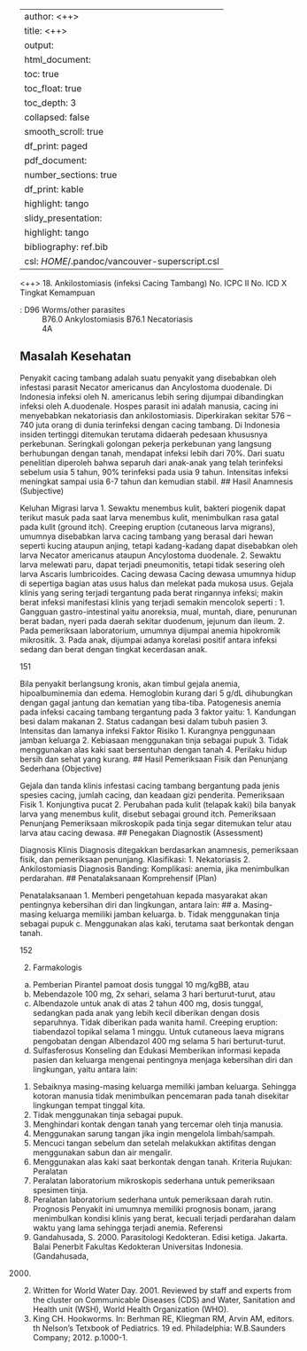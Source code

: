 
---
author: <++>
title: <++>
output:
  html_document:
    toc: true
    toc_float: true
    toc_depth: 3
    collapsed: false
    smooth_scroll: true
    df_print: paged
  pdf_document:
    number_sections: true
    df_print: kable
    highlight: tango
  slidy_presentation:
    highlight: tango
bibliography: ref.bib
csl: $HOME$/.pandoc/vancouver-superscript.csl
---

<++>
18. Ankilostomiasis (infeksi Cacing Tambang)
No. ICPC II
No. ICD X
Tingkat Kemampuan

: D96 Worms/other parasites
: B76.0 Ankylostomiasis
B76.1 Necatoriasis
: 4A

## Masalah Kesehatan

Penyakit cacing tambang adalah suatu penyakit yang disebabkan oleh
infestasi parasit Necator americanus dan Ancylostoma duodenale. Di
Indonesia infeksi oleh N. americanus lebih sering dijumpai dibandingkan
infeksi oleh A.duodenale. Hospes parasit ini adalah manusia, cacing ini
menyebabkan nekatoriasis dan ankilostomiasis. Diperkirakan sekitar 576 –
740 juta orang di dunia terinfeksi dengan cacing tambang. Di Indonesia insiden
tertinggi ditemukan terutama didaerah pedesaan khususnya perkebunan.
Seringkali golongan pekerja perkebunan yang langsung berhubungan dengan
tanah, mendapat infeksi lebih dari 70%. Dari suatu penelitian diperoleh bahwa
separuh dari anak-anak yang telah terinfeksi sebelum usia 5 tahun, 90%
terinfeksi pada usia 9 tahun. Intensitas infeksi meningkat sampai usia 6-7
tahun dan kemudian stabil.
## Hasil Anamnesis (Subjective)

Keluhan
Migrasi larva
1. Sewaktu menembus kulit, bakteri piogenik dapat terikut masuk pada saat
larva menembus kulit, menimbulkan rasa gatal pada kulit (ground itch).
Creeping eruption (cutaneous larva migrans), umumnya disebabkan larva
cacing tambang yang berasal dari hewan seperti kucing ataupun anjing,
tetapi kadang-kadang dapat disebabkan oleh larva Necator americanus
ataupun Ancylostoma duodenale.
2. Sewaktu larva melewati paru, dapat terjadi pneumonitis, tetapi tidak
sesering oleh larva Ascaris lumbricoides.
Cacing dewasa
Cacing dewasa umumnya hidup di sepertiga bagian atas usus halus dan
melekat pada mukosa usus. Gejala klinis yang sering terjadi tergantung pada
berat ringannya infeksi; makin berat infeksi manifestasi klinis yang terjadi
semakin mencolok seperti :
1. Gangguan gastro-intestinal yaitu anoreksia, mual, muntah, diare,
penurunan berat badan, nyeri pada daerah sekitar duodenum, jejunum dan
ileum.
2. Pada pemeriksaan laboratorium, umumnya dijumpai anemia hipokromik
mikrositik.
3. Pada anak, dijumpai adanya korelasi positif antara infeksi sedang dan
berat dengan tingkat kecerdasan anak.

151

Bila penyakit berlangsung kronis, akan timbul gejala anemia, hipoalbuminemia
dan edema. Hemoglobin kurang dari 5 g/dL dihubungkan dengan gagal
jantung dan kematian yang tiba-tiba. Patogenesis anemia pada infeksi cacaing
tambang tergantung pada 3 faktor yaitu:
1. Kandungan besi dalam makanan
2. Status cadangan besi dalam tubuh pasien
3. Intensitas dan lamanya infeksi
Faktor Risiko
1. Kurangnya penggunaan jamban keluarga
2. Kebiasaan menggunakan tinja sebagai pupuk
3. Tidak menggunakan alas kaki saat bersentuhan dengan tanah
4. Perilaku hidup bersih dan sehat yang kurang.
## Hasil Pemeriksaan Fisik dan Penunjang Sederhana (Objective)

Gejala dan tanda klinis infestasi cacing tambang bergantung pada jenis
spesies cacing, jumlah cacing, dan keadaan gizi penderita.
Pemeriksaan Fisik
1. Konjungtiva pucat
2. Perubahan pada kulit (telapak kaki) bila banyak larva yang menembus
kulit, disebut sebagai ground itch.
Pemeriksaan Penunjang
Pemeriksaan mikroskopik pada tinja segar ditemukan telur atau larva atau
cacing dewasa.
## Penegakan Diagnostik (Assessment)

Diagnosis Klinis
Diagnosis ditegakkan berdasarkan anamnesis, pemeriksaan fisik, dan
pemeriksaan penunjang.
Klasifikasi:
1. Nekatoriasis
2. Ankilostomiasis
Diagnosis Banding: Komplikasi: anemia, jika menimbulkan perdarahan.
## Penatalaksanaan Komprehensif (Plan)

Penatalaksanaan
1. Memberi pengetahuan kepada masyarakat akan pentingnya kebersihan
diri dan lingkungan, antara lain:
## a. Masing-masing keluarga memiliki jamban
 keluarga.
b. Tidak menggunakan tinja sebagai pupuk
c. Menggunakan alas kaki, terutama saat berkontak dengan tanah.

152

2. Farmakologis
a. Pemberian Pirantel pamoat dosis tunggal 10 mg/kgBB, atau
b. Mebendazole 100 mg, 2x sehari, selama 3 hari berturut-turut, atau
c. Albendazole untuk anak di atas 2 tahun 400 mg, dosis tunggal,
sedangkan pada anak yang lebih kecil diberikan dengan dosis
separuhnya. Tidak diberikan pada wanita hamil. Creeping eruption:
tiabendazol topikal selama 1 minggu. Untuk cutaneous laeva migrans
pengobatan dengan Albendazol 400 mg selama 5 hari berturut-turut.
d. Sulfasferosus
Konseling dan Edukasi
Memberikan informasi kepada pasien dan keluarga mengenai pentingnya
menjaga kebersihan diri dan lingkungan, yaitu antara lain:
1. Sebaiknya masing-masing keluarga memiliki jamban keluarga. Sehingga
kotoran manusia tidak menimbulkan pencemaran pada tanah disekitar
lingkungan tempat tinggal kita.
2. Tidak menggunakan tinja sebagai pupuk.
3. Menghindari kontak dengan tanah yang tercemar oleh tinja manusia.
4. Menggunakan sarung tangan jika ingin mengelola limbah/sampah.
5. Mencuci tangan sebelum dan setelah melakukkan aktifitas dengan
menggunakan sabun dan air mengalir.
6. Menggunakan alas kaki saat berkontak dengan tanah.
Kriteria Rujukan: Peralatan
1. Peralatan laboratorium mikroskopis sederhana untuk pemeriksaan
spesimen tinja.
2. Peralatan laboratorium sederhana untuk pemeriksaan darah rutin.
Prognosis
Penyakit ini umumnya memiliki prognosis bonam, jarang menimbulkan kondisi
klinis yang berat, kecuali terjadi perdarahan dalam waktu yang lama sehingga
terjadi anemia.
Referensi
1. Gandahusada, S. 2000. Parasitologi Kedokteran. Edisi ketiga. Jakarta.
Balai Penerbit Fakultas Kedokteran Universitas Indonesia. (Gandahusada,
2000)
2. Written for World Water Day. 2001. Reviewed by staff and experts from the
cluster on Communicable Diseases (CDS) and Water, Sanitation and
Health unit (WSH), World Health Organization (WHO).
3. King CH. Hookworms. In: Berhman RE, Kliegman RM, Arvin AM, editors.
th
Nelson’s Tetxbook of Pediatrics. 19 ed. Philadelphia: W.B.Saunders
Company; 2012. p.1000-1.
